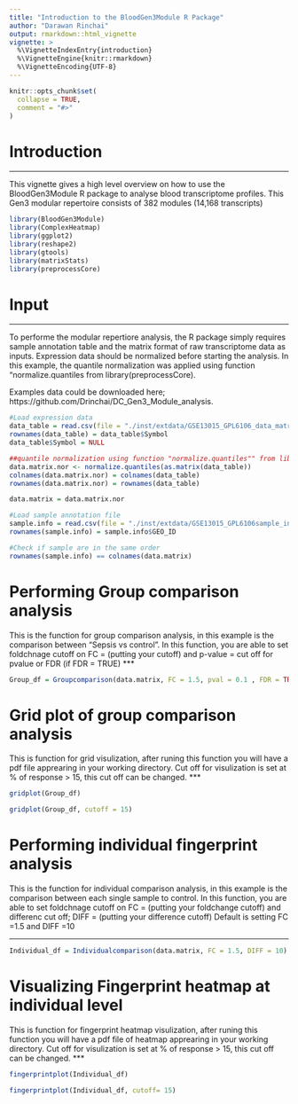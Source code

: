 ```yaml
---
title: "Introduction to the BloodGen3Module R Package"
author: "Darawan Rinchai"
output: rmarkdown::html_vignette
vignette: >
  %\VignetteIndexEntry{introduction}
  %\VignetteEngine{knitr::rmarkdown}
  %\VignetteEncoding{UTF-8}
---
```


```r
knitr::opts_chunk$set(
  collapse = TRUE,
  comment = "#>"
)
```

# Introduction
  ***
This vignette gives a high level overview on how to use the BloodGen3Module R package to analyse blood transcriptome profiles. 
This Gen3 modular repertoire consists of 382 modules (14,168 transcripts)

```r
library(BloodGen3Module)
library(ComplexHeatmap)
library(ggplot2)
library(reshape2)
library(gtools)
library(matrixStats)
library(preprocessCore)
```

# Input
  ***
To performe the modular repertiore analysis, the R package simply requires sample annotation table and the matrix format of raw transcriptome data as inputs.  Expression data should be normalized before starting the analysis. In this example, the quantile normalization was applied using function "normalize.quantiles from library(preprocessCore).


Examples data could be downloaded here; https://github.com/Drinchai/DC_Gen3_Module_analysis.

```r

#Load expression data
data_table = read.csv(file = "./inst/extdata/GSE13015_GPL6106_data_matrix.csv",stringsAsFactors = F)
rownames(data_table) = data_table$Symbol
data_table$Symbol = NULL

##quantile normalization using function "normalize.quantiles"" from library(preprocessCore)
data.matrix.nor <- normalize.quantiles(as.matrix(data_table))
colnames(data.matrix.nor) = colnames(data_table)
rownames(data.matrix.nor) = rownames(data_table)

data.matrix = data.matrix.nor

#Load sample annotation file
sample.info = read.csv(file = "./inst/extdata/GSE13015_GPL6106sample_info.csv",stringsAsFactors = F)
rownames(sample.info) = sample.info$GEO_ID

#Check if sample are in the same order
rownames(sample.info) == colnames(data.matrix)


```

# Performing Group comparison analysis 
This is the function for group comparison analysis, in this example is the comparison between "Sepsis vs control".
In this function, you are able to set foldchnage cutoff on FC = (putting your cutoff) and p-value = cut off for pvalue or FDR (if FDR = TRUE)
***
```r
Group_df = Groupcomparison(data.matrix, FC = 1.5, pval = 0.1 , FDR = TRUE)
```

# Grid plot of group comparison analysis 
This is function for grid visulization, after runing this function you will have a pdf file apprearing in your working directory.
Cut off for visulization is set at % of response > 15, this cut off can be changed. 
***
```r

gridplot(Group_df)

gridplot(Group_df, cutoff = 15)
```

# Performing individual fingerprint analysis 
This is the function for individual comparison analysis, in this example is the comparison between each single sample to control.
In this function, you are able to set foldchnage cutoff on FC = (putting your foldchange cutoff) and differenc cut off; DIFF = (putting your difference cutoff)
Default is setting FC =1.5 and DIFF =10

***
```r
Individual_df = Individualcomparison(data.matrix, FC = 1.5, DIFF = 10)
```

# Visualizing Fingerprint heatmap at individual level 
This is function for fingerprint heatmap visulization, after runing this function you will have a pdf file of heatmap apprearing in your working directory.
Cut off for visulization is set at % of response > 15, this cut off can be changed. 
***
```r
fingerprintplot(Individual_df)

fingerprintplot(Individual_df, cutoff= 15)

```
